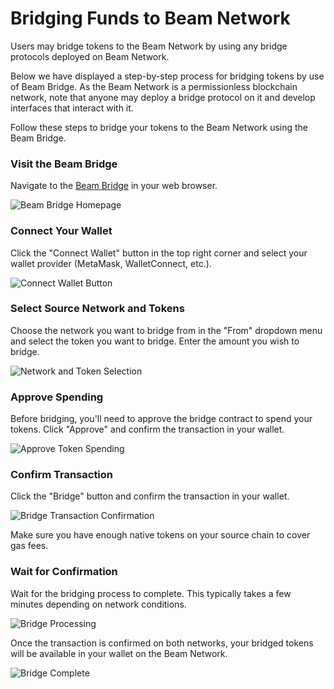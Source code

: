 
# Bridging Funds to Beam Network

Users may bridge tokens to the Beam Network by using any bridge protocols deployed on Beam Network. 

Below we have displayed a step-by-step process for bridging tokens by use of Beam Bridge. As the Beam Network is a permissionless blockchain network, note that anyone may deploy a bridge protocol on it and develop interfaces that interact with it.

Follow these steps to bridge your tokens to the Beam Network using the Beam Bridge.

<Steps>

### Visit the Beam Bridge

Navigate to the [Beam Bridge](https://bridge.onbeam.com/bridge) in your web browser.

<Image 
  src="/assets/nodes/requirements/bridging/Bridge1.png"
  alt="Beam Bridge Homepage" 
  width={800} 
  height={400}
/>

### Connect Your Wallet

Click the "Connect Wallet" button in the top right corner and select your wallet provider (MetaMask, WalletConnect, etc.).

<Image 
  src="/assets/nodes/requirements/bridging/Bridge2.png"
  alt="Connect Wallet Button" 
  width={800} 
  height={400}
/>

### Select Source Network and Tokens

Choose the network you want to bridge from in the "From" dropdown menu and select the token you want to bridge. Enter the amount you wish to bridge.

<Image 
  src="/assets/nodes/requirements/bridging/Bridge3.png"
  alt="Network and Token Selection" 
  width={800} 
  height={400}
/>

### Approve Spending

Before bridging, you'll need to approve the bridge contract to spend your tokens. Click "Approve" and confirm the transaction in your wallet.

<Image 
  src="/assets/nodes/requirements/bridging/Bridge4.png"
  alt="Approve Token Spending" 
  width={800} 
  height={400}
/>

### Confirm Transaction

Click the "Bridge" button and confirm the transaction in your wallet. 

<Image 
  src="/assets/nodes/requirements/bridging/Bridge5.png"
  alt="Bridge Transaction Confirmation" 
  width={800} 
  height={400}
/>

<Callout type="info">
  Make sure you have enough native tokens on your source chain to cover gas fees.
</Callout>

### Wait for Confirmation

Wait for the bridging process to complete. This typically takes a few minutes depending on network conditions.

<Image 
  src="/assets/nodes/requirements/bridging/Bridge6.png"
  alt="Bridge Processing" 
  width={800} 
  height={400}
/>

</Steps>

Once the transaction is confirmed on both networks, your bridged tokens will be available in your wallet on the Beam Network.

<Image 
  src="/assets/nodes/requirements/bridging/Bridge7.png"
  alt="Bridge Complete" 
  width={800} 
  height={400}
/>
